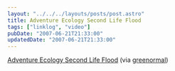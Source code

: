 ```yaml
---
layout: "../../../layouts/posts/post.astro"
title: Adventure Ecology Second Life Flood
tags: ["linklog", "video"]
pubDate: "2007-06-21T21:33:00"
updatedDate: "2007-06-21T21:33:00"
---
```



<YouTube id="https://www.youtube.com/watch?v=3nSFmrlqUrA" />

[Adventure Ecology Second Life Flood](https://www.youtube.com/watch?v=3nSFmrlqUrA) (via [greenormal](http://greenormal.blogspot.com/2007/06/second-life-flood-by-adventure.html))
